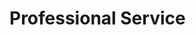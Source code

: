 \newpage
# Professional Service


\begin{cvskills}
  \cvskill
    {Article reviews}
    {Behavioural ecology and sociobiology; BMC biology; Insects; 
    Journal of Evolutionary Biology;\newline Phil. Transactions of the Royal Society; 
    PLoS Genetics; Proceedings of the Royal Society; Molecular Ecology}
    
  \cvskill
    {Grant reviews}
    {BBSRC Fellowships; GWIS National Fellowships}
   
  \cvskill
    {Professional memberships}
    {Genetics Society; Vectorbite; Nationwide Network of BioScience Educators; Advance HE}  
\end{cvskills}
